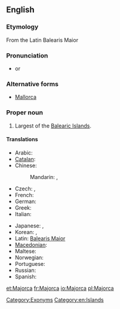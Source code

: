 ==English==
{{wikipedia}}

===Etymology===
From the Latin Balearis Maior

===Pronunciation===
* {{IPA|/məˈjɔɹ.kə/}} or {{IPA|/məˈdʒɔɹ.kə/}}

===Alternative forms===
* [[Mallorca]]

===Proper noun===
{{en-proper noun}}

# Largest of the [[Balearic Islands]].

====Translations====
{{trans-top|island}}
* Arabic: {{t|ar|ميورقة|f|tr=mayurqa|sc=Arab}}
* [[Catalan]]: {{t|ca|Mallorca|f}}
* Chinese:
*: Mandarin: {{t|zh|馬略卡島|sc=Hani}}, {{t|zh|马略卡岛|tr=Mǎ'èkǎ dǎo|sc=Hani}}
* Czech: {{t-|cs|Mallorca|f}},  {{t|cs|Malorka|f}}
* French: {{t+|fr|Majorque|f}}
* German: {{t+|de|Mallorca|n}}
* Greek: {{t|el|Μαγιόρκα|tr=Mayórka|sc=Grek}}
* Italian: {{t-|it|Maiorca|f}}
{{trans-mid}}
* Japanese: {{t-|ja|マジョルカ島|tr=Majoruka-tō}}, {{t|ja|マヨルカ島|tr=Mayoruka-tō}}
* Korean: {{t|ko|마조르카|tr=Majoreuka|sc=Kore}}, {{t|ko|마요르카|tr=Mayoreuka|sc=Kore}}
* Latin: [[Balearis Maior]]
* [[Macedonian]]: {{t|mk|Мајорка|f|tr=Majórka}}
* Maltese: {{t|mt|Majorka}}
* Norwegian: {{t-|no|Mallorca}}
* Portuguese: {{t-|pt|Maiorca|f}}
* Russian: {{t|ru|Майорка|f|tr=Majórka|sc=Cyrl}}
* Spanish: {{t+|es|Mallorca|f}}
{{trans-bottom}}

[[Category:Exonyms]]
[[Category:en:Islands]]

[[et:Majorca]]
[[fr:Majorca]]
[[io:Majorca]]
[[pl:Majorca]]